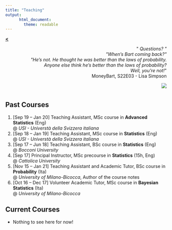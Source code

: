 ```yaml
---
title: "Teaching"
output: 
      html_document:
        theme: readable
---
```


[**<**](/index)

<div style="text-align: right"> <p>&quot;<em> Questions? &quot; <br>&quot;When's Bart coming back?&quot;<br> &quot;He's not. He thought he was better than the laws of probability. <br>Anyone else think he's better than the laws of probability? <br>Well, you're not!</em>&quot; <br>MoneyBart, S22E03 - Lisa Simpson</p>
<img src="images/smvs.jpg?raw=true"/>
</div>


# {.tabset .tabset-fade}

## Past Courses


1. [Sep 19 – Jan 20] Teaching Assistant, MSc course in **Advanced Statistics** (Eng)  
@ *USI - Universtà della Svizzera italiana*
1. [Sep 18 – Jan 19] Teaching Assistant, MSc course in **Statistics** (Eng)  
@ *USI - Universtà della Svizzera italiana*
1. [Sep 17 – Jun 18] Teaching Assistant, BSc course in **Statistics** (Eng)  
@ *Bocconi University*
1. [Sep 17] Principal Instructor, MSc precourse in **Statistics** (15h, Eng)  
@ *Cattolica University*
1. [Nov 15 – Jan 21] Teaching Assistant and Academic Tutor, BSc course in **Probability** (Ita)  
@ *University of Milano-Bicocca*, Author of the course notes
1. [Oct 16 – Dec 17] Volunteer Academic Tutor, MSc course in **Bayesian Statistics** (Ita)  
@  *University of Milano-Bicocca*

## Current Courses


* Nothing to see here for now!
